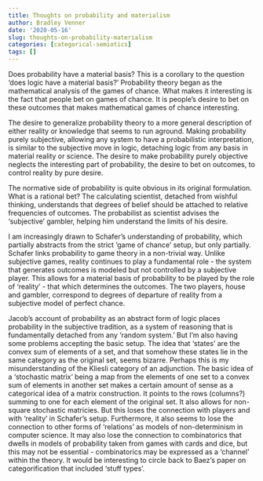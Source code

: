 ```yaml
---
title: Thoughts on probability and materialism
author: Bradley Venner
date: '2020-05-16'
slug: thoughts-on-probability-materialism
categories: [categorical-semiotics]
tags: []
---
```

Does probability have a material basis?  This is a corollary to the question 'does logic have a material basis?'  Probability theory began as the mathematical analysis of the games of chance.  What makes it interesting is the fact that people bet on games of chance.  It is people's desire to bet on these outcomes that makes mathematical games of chance interesting.

The desire to generalize probability theory to a more general description of either reality or knowledge that seems to run aground.  Making probability purely subjective, allowing any system to have a probabilistic interpretation, is similar to the subjective move in logic, detaching logic from any basis in material reality or science.  The desire to make probability purely objective neglects the interesting part of probability, the desire to bet on outcomes, to control reality by pure desire.

The normative side of probability is quite obvious in its original formulation.  What is a rational bet?  The calculating scientist, detached from wishful thinking, understands that degrees of belief should be attached to relative frequencies of outcomes.  The probabilist as scientist advises the 'subjective' gambler, helping him understand the limits of his desire.  

I am increasingly drawn to Schafer's understanding of probability, which partially abstracts from the strict 'game of chance' setup, but only partially.  Schafer links probability to game theory in a non-trivial way.  Unlike subjective games, reality continues to play a fundamental role - the system that generates outcomes is modeled but not controlled by a subjective player.  This allows for a material basis of probability to be played by the role of 'reality' - that which determines the outcomes.  The two players, house and gambler, correspond to degrees of departure of reality from a subjective model of perfect chance.  

Jacob's account of probability as an abstract form of logic places probability in the subjective tradition, as a system of reasoning that is fundamentally detached from any 'random system.'  But I'm also having some problems accepting the basic setup.  The idea that 'states' are the convex sum of elements of a set, and that somehow these states lie in the same category as the original set, seems bizarre.  Perhaps this is my misunderstanding of the Kliesli category of an adjunction.  The basic idea of a 'stochastic matrix' being a map from the elements of one set to a convex sum of elements in another set makes a certain amount of sense as a categorical idea of a matrix construction.  It points to the rows (columns?) summing to one for each element of the original set.  It also allows for non-square stochastic matricies.  But this loses the connection with players and with 'reality' in Schafer's setup.  Furthermore, it also seems to lose the connection to other forms of 'relations' as models of non-determinism in computer science.  It may also lose the connection to combinatorics that dwells in models of probability taken from games with cards and dice, but this may not be essential - combinatorics may be expressed as a 'channel' within the theory.  It would be interesting to circle back to Baez's paper on categorification that included 'stuff types'.       
